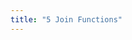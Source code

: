 ```yaml
---
title: "5 Join Functions"
---
```


<!-- frogID_data <- readr::read_csv('https://raw.githubusercontent.com/rfordatascience/tidytuesday/main/data/2025/2025-09-02/frogID_data.csv') -->

<!-- frog_names <- readr::read_csv('https://raw.githubusercontent.com/rfordatascience/tidytuesday/main/data/2025/2025-09-02/frog_names.csv') -->

<!-- # feederwatch - left_join, filter, maps -->

<!-- # https://github.com/rfordatascience/tidytuesday/blob/main/data/2023/2023-01-10/readme.md -->

<!-- # nps_usa - filtering, maps -->

<!-- # https://github.com/rfordatascience/tidytuesday/blob/main/data/2024/2024-10-08/readme.md -->

<!-- # bird collisions -->

<!-- # https://github.com/rfordatascience/tidytuesday/tree/main/data/2019/2019-04-30 -->

<!-- # numbats <- read_csv('https://raw.githubusercontent.com/rfordatascience/tidytuesday/main/data/2023/2023-03-07/numbats.csv') -->

<!-- ADD keep all - distinct, -->

<!--calculate relative share of some group of plants / add info on status or threatened status / calculate total cover in plot and cover of the species classified as alien, or redlist   -->
